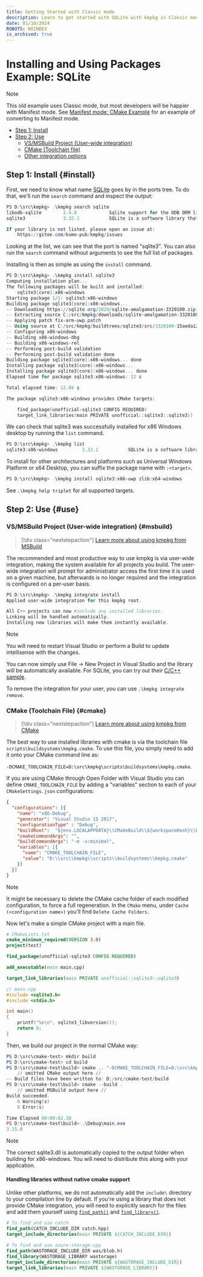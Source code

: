 ```yaml
---
title: Getting Started with Classic mode
description: Learn to get started with SQLite with kmpkg in Classic mode.
date: 01/10/2024
ROBOTS: NOINDEX
is_archived: true
---
```

# Installing and Using Packages Example: SQLite

> [!NOTE]
> This old example uses Classic mode, but most developers will be happier with Manifest mode. See [Manifest mode: CMake Example](../consume/manifest-mode.mdx) for an example of converting to Manifest mode.

- [Step 1: Install](#install)
- [Step 2: Use](#use)
  - [VS/MSBuild Project (User-wide integration)](#msbuild)
  - [CMake (Toolchain file)](#cmake)
  - [Other integration options](../users/buildsystems/manual-integration.mdx)

## Step 1: Install {#install}

First, we need to know what name [SQLite](https://sqlite.org) goes by in the ports tree. To do that, we'll run the `search` command and inspect the output:

```powershell
PS D:\src\kmpkg> .\kmpkg search sqlite
libodb-sqlite        2.4.0            Sqlite support for the ODB ORM library
sqlite3              3.32.1           SQLite is a software library that implements a se...

If your library is not listed, please open an issue at:
    https://gitee.com/kumo-pub/kmpkg/issues
```

Looking at the list, we can see that the port is named "sqlite3". You can also run the `search` command without arguments to see the full list of packages.

Installing is then as simple as using the `install` command.

```powershell
PS D:\src\kmpkg> .\kmpkg install sqlite3
Computing installation plan...
The following packages will be built and installed:
    sqlite3[core]:x86-windows
Starting package 1/1: sqlite3:x86-windows
Building package sqlite3[core]:x86-windows...
-- Downloading https://sqlite.org/2020/sqlite-amalgamation-3320100.zip...
-- Extracting source C:/src/kmpkg/downloads/sqlite-amalgamation-3320100.zip
-- Applying patch fix-arm-uwp.patch
-- Using source at C:/src/kmpkg/buildtrees/sqlite3/src/3320100-15aeda126a.clean
-- Configuring x86-windows
-- Building x86-windows-dbg
-- Building x86-windows-rel
-- Performing post-build validation
-- Performing post-build validation done
Building package sqlite3[core]:x86-windows... done
Installing package sqlite3[core]:x86-windows...
Installing package sqlite3[core]:x86-windows... done
Elapsed time for package sqlite3:x86-windows: 12 s

Total elapsed time: 12.04 s

The package sqlite3:x86-windows provides CMake targets:

    find_package(unofficial-sqlite3 CONFIG REQUIRED)
    target_link_libraries(main PRIVATE unofficial::sqlite3::sqlite3))

```

We can check that sqlite3 was successfully installed for x86 Windows desktop by running the `list` command.

```powershell
PS D:\src\kmpkg> .\kmpkg list
sqlite3:x86-windows         3.32.1           SQLite is a software library that implements a se...
```

To install for other architectures and platforms such as Universal Windows Platform or x64 Desktop, you can suffix the package name with `:<target>`.

```powershell
PS D:\src\kmpkg> .\kmpkg install sqlite3:x86-uwp zlib:x64-windows
```

See `.\kmpkg help triplet` for all supported targets.

## Step 2: Use {#use}

### VS/MSBuild Project (User-wide integration) {#msbuild}

> [!div class="nextstepaction"]
> [Learn more about using kmpkg from MSBuild](../users/buildsystems/msbuild-integration.mdx)

The recommended and most productive way to use kmpkg is via user-wide integration, making the system available for all projects you build. The user-wide integration will prompt for administrator access the first time it is used on a given machine, but afterwards is no longer required and the integration is configured on a per-user basis.

```powershell
PS D:\src\kmpkg> .\kmpkg integrate install
Applied user-wide integration for this kmpkg root.

All C++ projects can now #include any installed libraries.
Linking will be handled automatically.
Installing new libraries will make them instantly available.
```

> [!NOTE]
> You will need to restart Visual Studio or perform a Build to update intellisense with the changes.

You can now simply use File -> New Project in Visual Studio and the library will be automatically available. For SQLite, you can try out their [C/C++ sample](https://sqlite.org/quickstart.html).

To remove the integration for your user, you can use `.\kmpkg integrate remove`.

### CMake (Toolchain File) {#cmake}

> [!div class="nextstepaction"]
> [Learn more about using kmpkg from CMake](../users/buildsystems/cmake-integration.mdx)

The best way to use installed libraries with cmake is via the toolchain file `scripts\buildsystems\kmpkg.cmake`. To use this file, you simply need to add it onto your CMake command line as:

  `-DCMAKE_TOOLCHAIN_FILE=D:\src\kmpkg\scripts\buildsystems\kmpkg.cmake`.

If you are using CMake through Open Folder with Visual Studio you can define `CMAKE_TOOLCHAIN_FILE` by adding a "variables" section to each of your `CMakeSettings.json` configurations:

```json
{
  "configurations": [{
    "name": "x86-Debug",
    "generator": "Visual Studio 15 2017",
    "configurationType" : "Debug",
    "buildRoot":  "${env.LOCALAPPDATA}\\CMakeBuild\\${workspaceHash}\\build\\${name}",
    "cmakeCommandArgs": "",
    "buildCommandArgs": "-m -v:minimal",
    "variables": [{
      "name": "CMAKE_TOOLCHAIN_FILE",
      "value": "D:\\src\\kmpkg\\scripts\\buildsystems\\kmpkg.cmake"
    }]
  }]
}
```

> [!NOTE]
> It might be necessary to delete the CMake cache folder of each modified configuration, to force a full regeneration. In the `CMake` menu, under `Cache (<configuration name>)` you'll find `Delete Cache Folders`.

Now let's make a simple CMake project with a main file.

```cmake
# CMakeLists.txt
cmake_minimum_required(VERSION 3.0)
project(test)

find_package(unofficial-sqlite3 CONFIG REQUIRED)

add_executable(main main.cpp)

target_link_libraries(main PRIVATE unofficial::sqlite3::sqlite3)
```

```cpp
// main.cpp
#include <sqlite3.h>
#include <stdio.h>

int main()
{
    printf("%s\n", sqlite3_libversion());
    return 0;
}
```

Then, we build our project in the normal CMake way:

```powershell
PS D:\src\cmake-test> mkdir build 
PS D:\src\cmake-test> cd build
PS D:\src\cmake-test\build> cmake .. "-DCMAKE_TOOLCHAIN_FILE=D:\src\kmpkg\scripts\buildsystems\kmpkg.cmake"
    // omitted CMake output here //
-- Build files have been written to: D:/src/cmake-test/build
PS D:\src\cmake-test\build> cmake --build .
    // omitted MSBuild output here //
Build succeeded.
    0 Warning(s)
    0 Error(s)

Time Elapsed 00:00:02.38
PS D:\src\cmake-test\build> .\Debug\main.exe
3.15.0
```

> [!NOTE]
> The correct sqlite3.dll is automatically copied to the output folder when building for x86-windows. You will need to distribute this along with your application.

#### Handling libraries without native cmake support

Unlike other platforms, we do not automatically add the `include\` directory to your compilation line by default. If you're using a library that does not provide CMake integration, you will need to explicitly search for the files and add them yourself using [`find_path()`](https://cmake.org/cmake/help/latest/command/find_path.html) and [`find_library()`](https://cmake.org/cmake/help/latest/command/find_library.html).

```cmake
# To find and use catch
find_path(CATCH_INCLUDE_DIR catch.hpp)
target_include_directories(main PRIVATE ${CATCH_INCLUDE_DIR})

# To find and use azure-storage-cpp
find_path(WASTORAGE_INCLUDE_DIR was/blob.h)
find_library(WASTORAGE_LIBRARY wastorage)
target_include_directories(main PRIVATE ${WASTORAGE_INCLUDE_DIR})
target_link_libraries(main PRIVATE ${WASTORAGE_LIBRARY})
```
